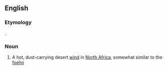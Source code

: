 ==English==

===Etymology===
{{etyl|ar|en}} {{m|ar|قِبْلِيّ||coming from the [[qibla]]}}.

===Noun===
{{en-noun}}

# A hot, dust-carrying desert [[wind]] in [[North Africa]], somewhat similar to the [[foehn]]